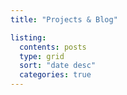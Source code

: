 ```yaml
---
title: "Projects & Blog"

listing: 
  contents: posts 
  type: grid 
  sort: "date desc" 
  categories: true
---
```

